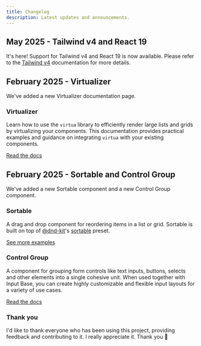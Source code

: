 ```yaml
---
title: Changelog
description: Latest updates and announcements.
---
```


## May 2025 - Tailwind v4 and React 19

It's here! Support for Tailwind v4 and React 19 is now available. Please refer to the [Tailwind v4](/docs/tailwind-v4) documentation for more details.

## February 2025 - Virtualizer

We've added a new Virtualizer documentation page.

### Virtualizer

Learn how to use the `virtua` library to efficiently render large lists and grids by virtualizing your components. This documentation provides practical examples and guidance on integrating `virtua` with your existing components.

<ComponentPreview name="virtualizer-demo" />

[Read the docs](/docs/components/virtualizer)

## February 2025 - Sortable and Control Group

We've added a new Sortable component and a new Control Group component.

### Sortable

A drag and drop component for reordering items in a list or grid. Sortable is built on top of [@dnd-kit](https://dndkit.com)'s [sortable](https://docs.dndkit.com/presets/sortable) preset.

<ComponentPreview name="sortable-demo" />

[See more examples](/docs/components/sortable)

### Control Group

A component for grouping form controls like text inputs, buttons, selects and other elements into a single cohesive unit. When used together with Input Base, you can create highly customizable and flexible input layouts for a variety of use cases.

<ComponentPreview name="control-group-demo" />

[Read the docs](/docs/components/control-group)

### Thank you

I'd like to thank everyone who has been using this project, providing feedback and contributing to it. I really appreciate it. Thank you 🙏
